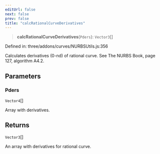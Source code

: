 ```yaml
---
editUrl: false
next: false
prev: false
title: "calcRationalCurveDerivatives"
---
```


> **calcRationalCurveDerivatives**(`Pders`): `Vector3`[]

Defined in: three/addons/curves/NURBSUtils.js:356

Calculates derivatives (0-nd) of rational curve. See The NURBS Book, page 127, algorithm A4.2.

## Parameters

### Pders

`Vector4`[]

Array with derivatives.

## Returns

`Vector3`[]

An array with derivatives for rational curve.
